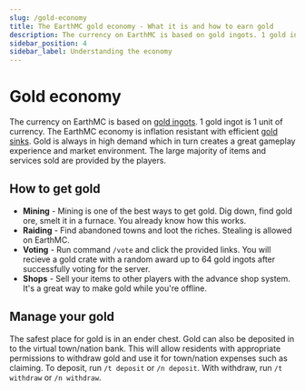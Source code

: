 ---
slug: /gold-economy
title: The EarthMC gold economy - What it is and how to earn gold
description: The currency on EarthMC is based on gold ingots. 1 gold ingot is 1 unit of currency. Learn more about how the EarthMC economy works and how to earn more gold.
sidebar_position: 4
sidebar_label: Understanding the economy
---
# Gold economy
The currency on EarthMC is based on [gold ingots](https://minecraft.fandom.com/wiki/Gold_Ingot). 1 gold ingot is 1 unit of currency. The EarthMC economy is inflation resistant with efficient [gold sinks](https://en.wikipedia.org/wiki/Gold_sink). Gold is always in high demand which in turn creates a great gameplay experience and market environment. The large majority of items and services sold are provided by the players.

## How to get gold
* **Mining** - Mining is one of the best ways to get gold. Dig down, find gold ore, smelt it in a furnace. You already know how this works.
* **Raiding** - Find abandoned towns and loot the riches. Stealing is allowed on EarthMC.
* **Voting** - Run command `/vote` and click the provided links. You will recieve a gold crate with a random award up to 64 gold ingots after successfully voting for the server.
* **Shops** - Sell your items to other players with the advance shop system. It's a great way to make gold while you're offline.

## Manage your gold
The safest place for gold is in an ender chest. Gold can also be deposited in to the virtual town/nation bank. This will allow residents with appropriate permissions to withdraw gold and use it for town/nation expenses such as claiming. To deposit, run `/t deposit` or `/n deposit`. With withdraw, run `/t withdraw` or `/n withdraw`. 